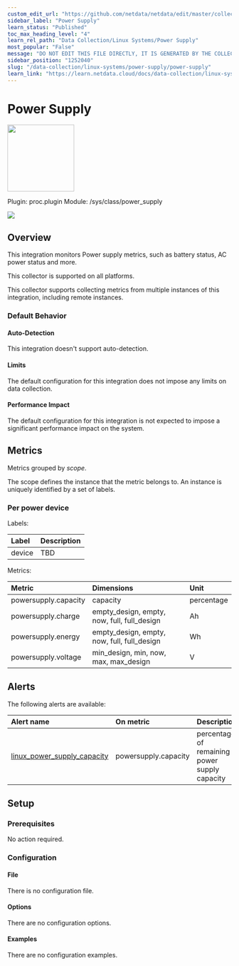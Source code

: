 ```yaml
---
custom_edit_url: "https://github.com/netdata/netdata/edit/master/collectors/proc.plugin/metadata.yaml"
sidebar_label: "Power Supply"
learn_status: "Published"
toc_max_heading_level: "4"
learn_rel_path: "Data Collection/Linux Systems/Power Supply"
most_popular: "False"
message: "DO NOT EDIT THIS FILE DIRECTLY, IT IS GENERATED BY THE COLLECTOR'S metadata.yaml FILE"
sidebar_position: "1252040"
slug: "/data-collection/linux-systems/power-supply/power-supply"
learn_link: "https://learn.netdata.cloud/docs/data-collection/linux-systems/power-supply/power-supply"
---
```



# Power Supply


<img src="https://netdata.cloud/img/powersupply.svg" width="150"/>


Plugin: proc.plugin
Module: /sys/class/power_supply

<img src="https://img.shields.io/badge/maintained%20by-Netdata-%2300ab44" />

## Overview

This integration monitors Power supply metrics, such as battery status, AC power status and more.



This collector is supported on all platforms.

This collector supports collecting metrics from multiple instances of this integration, including remote instances.


### Default Behavior

#### Auto-Detection

This integration doesn't support auto-detection.

#### Limits

The default configuration for this integration does not impose any limits on data collection.

#### Performance Impact

The default configuration for this integration is not expected to impose a significant performance impact on the system.


## Metrics

Metrics grouped by *scope*.

The scope defines the instance that the metric belongs to. An instance is uniquely identified by a set of labels.



### Per power device



Labels:

| Label      | Description     |
|:-----------|:----------------|
| device | TBD |

Metrics:

| Metric | Dimensions | Unit |
|:------|:----------|:----|
| powersupply.capacity | capacity | percentage |
| powersupply.charge | empty_design, empty, now, full, full_design | Ah |
| powersupply.energy | empty_design, empty, now, full, full_design | Wh |
| powersupply.voltage | min_design, min, now, max, max_design | V |



## Alerts


The following alerts are available:

| Alert name  | On metric | Description |
|:------------|:----------|:------------|
| [ linux_power_supply_capacity ](https://github.com/netdata/netdata/blob/master/health/health.d/linux_power_supply.conf) | powersupply.capacity | percentage of remaining power supply capacity |


## Setup

### Prerequisites

No action required.

### Configuration

#### File

There is no configuration file.
#### Options



There are no configuration options.

#### Examples
There are no configuration examples.



